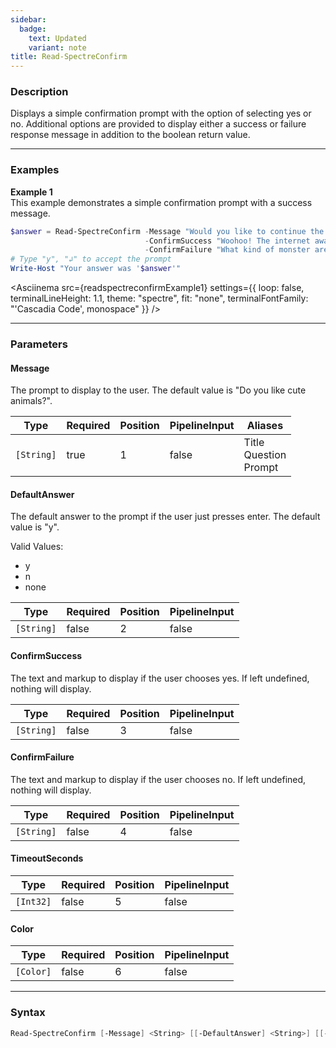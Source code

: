 ```yaml
---
sidebar:
  badge:
    text: Updated
    variant: note
title: Read-SpectreConfirm
---
```









### Description

Displays a simple confirmation prompt with the option of selecting yes or no. Additional options are provided to display either a success or failure response message in addition to the boolean return value.



---


### Examples


**Example 1**  
This example demonstrates a simple confirmation prompt with a success message.



```powershell
$answer = Read-SpectreConfirm -Message "Would you like to continue the preview installation of [#7693FF]PowerShell 7?[/]" `
                              -ConfirmSuccess "Woohoo! The internet awaits your elite development contributions." `
                              -ConfirmFailure "What kind of monster are you? How could you do this?"
# Type "y", "↲" to accept the prompt
Write-Host "Your answer was '$answer'"
```
<Asciinema
    src={readspectreconfirmExample1}
    settings={{
        loop: false,
        terminalLineHeight: 1.1,
        theme: "spectre",
        fit: "none",
        terminalFontFamily: "'Cascadia Code', monospace"
    }}
/>


---


### Parameters
#### **Message**

The prompt to display to the user. The default value is "Do you like cute animals?".






|Type      |Required|Position|PipelineInput|Aliases                      |
|----------|--------|--------|-------------|-----------------------------|
|`[String]`|true    |1       |false        |Title<br/>Question<br/>Prompt|



#### **DefaultAnswer**

The default answer to the prompt if the user just presses enter. The default value is "y".



Valid Values:

* y
* n
* none






|Type      |Required|Position|PipelineInput|
|----------|--------|--------|-------------|
|`[String]`|false   |2       |false        |



#### **ConfirmSuccess**

The text and markup to display if the user chooses yes. If left undefined, nothing will display.






|Type      |Required|Position|PipelineInput|
|----------|--------|--------|-------------|
|`[String]`|false   |3       |false        |



#### **ConfirmFailure**

The text and markup to display if the user chooses no. If left undefined, nothing will display.






|Type      |Required|Position|PipelineInput|
|----------|--------|--------|-------------|
|`[String]`|false   |4       |false        |



#### **TimeoutSeconds**




|Type     |Required|Position|PipelineInput|
|---------|--------|--------|-------------|
|`[Int32]`|false   |5       |false        |



#### **Color**




|Type     |Required|Position|PipelineInput|
|---------|--------|--------|-------------|
|`[Color]`|false   |6       |false        |





---


### Syntax
```powershell
Read-SpectreConfirm [-Message] <String> [[-DefaultAnswer] <String>] [[-ConfirmSuccess] <String>] [[-ConfirmFailure] <String>] [[-TimeoutSeconds] <Int32>] [[-Color] <Color>] [<CommonParameters>]
```
